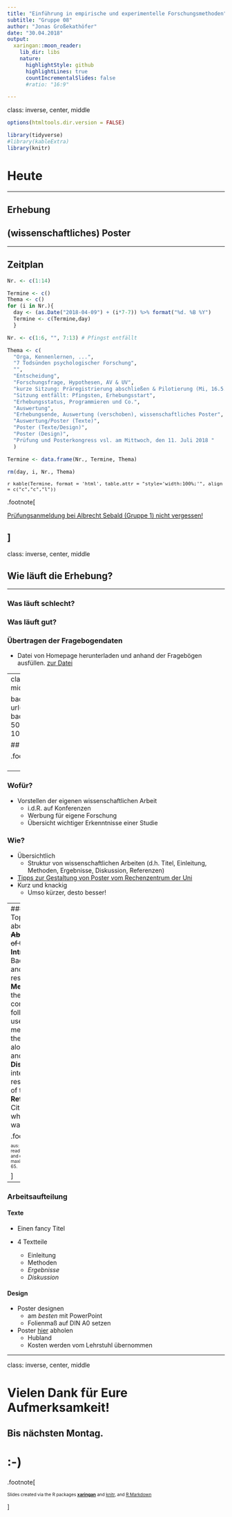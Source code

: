 ```yaml
---
title: "Einführung in empirische und experimentelle Forschungsmethoden"
subtitle: "Gruppe 08"
author: "Jonas Großekathöfer"
date: "30.04.2018"
output:
  xaringan::moon_reader:
    lib_dir: libs
    nature:
      highlightStyle: github
      highlightLines: true
      countIncrementalSlides: false
      #ratio: "16:9"

---
```

class: inverse, center, middle

```r
options(htmltools.dir.version = FALSE)

library(tidyverse)
#library(kableExtra)
library(knitr)

```

# Heute
 --- 

## Erhebung
## (wissenschaftliches) Poster

---

## Zeitplan

```r

Nr. <- c(1:14)

Termine <- c()
Thema <- c()
for (i in Nr.){
  day <- (as.Date("2018-04-09") + (i*7-7)) %>% format("%d. %B %Y")
  Termine <- c(Termine,day)
  }

Nr. <- c(1:6, "", 7:13) # Pfingst entfällt 

Thema <- c(
  "Orga, Kennenlernen, ...",                                                               # Sitzung 1
  "7 Todsünden psychologischer Forschung",                                                 # Sitzung 2
  "",                                                                                      # Sitzung 3
  "Entscheidung",                                                                          # Sitzung 4
  "Forschungsfrage, Hypothesen, AV & UV",                                                  # Sitzung 5
  "kurze Sitzung: Präregistrierung abschließen & Pilotierung (Mi, 16.5., oder Do, 17.5.)", # Sitzung 6
  "Sitzung entfällt: Pfingsten, Erhebungsstart",                                           #  
  "Erhebungsstatus, Programmieren und Co.",                                                # Sitzung 7
  "Auswertung",                                                                            # Sitzung 8
  "Erhebungsende, Auswertung (verschoben), wissenschaftliches Poster",                     # Sitzung 9
  "Auswertung/Poster (Texte)",                                                             # Sitzung 10
  "Poster (Texte/Design)",                                                                 # Sitzung 11
  "Poster (Design)",                                                                       # Sitzung 12
  "Prüfung und Posterkongress vsl. am Mittwoch, den 11. Juli 2018 "                        # Sitzung 13
  )

Termine <- data.frame(Nr., Termine, Thema)

rm(day, i, Nr., Thema)

```

<font size="-1">`r kable(Termine, format = 'html', table.attr = "style='width:100%;'", align = c("c","c","l")) `</font>

.footnote[

[Prüfungsanmeldung bei Albrecht Sebald (Gruppe 1) nicht vergessen!](https://www-sbhome1.zv.uni-wuerzburg.de/qisserver/rds?state=verpublish&status=init&vmfile=no&publishid=191119&moduleCall=webInfo&publishConfFile=webInfo&publishSubDir=veranstaltung)

]
---

class: inverse, center, middle

## Wie läuft die Erhebung?

---

### Was läuft schlecht?

### Was läuft gut?

### Übertragen der Fragebogendaten

-   Datei von Homepage herunterladen und anhand der Fragebögen ausfüllen. [zur Datei](/material/fb-ratings.csv)

---
class: inverse, center, middle

background-image: url(img/8_1_ich_poster.png)
background-position: 50% 50%
background-size: 100%

## wissenschaftliche Poster


.footnote[
<font color="white">Psychologie & Gehirn, 2018, Gießen</font color>
]


---

### Wofür?

-   Vorstellen der eigenen wissenschaftlichen Arbeit
    -   i.d.R. auf Konferenzen
    -   Werbung für eigene Forschung
    -   Übersicht wichtiger Erkenntnisse einer Studie

### Wie?

-   Übersichtlich
    -   Struktur von wissenschaftlichen Arbeiten (d.h. Titel, Einleitung, Methoden, Ergebnisse, Diskussion, Referenzen)
-   [Tipps zur Gestaltung von Poster vom Rechenzentrum der Uni](https://www.rz.uni-wuerzburg.de/dienste/druck/posterdruck/postergestaltung/)
-   Kurz und knackig
    -   Umso kürzer, desto besser!

---
### Struktur
0. **Title**: Topic and information about the authors.
0. ~~**Abstract**: Brief overview of the article.~~
0. **Introduction**: Background information and statement of the research hypothesis.
0. **Methods**: Details of how the study was conducted, procedures followed, instruments used and Variables measured.
0. **Results**: All the data of the study along with figures, tables and/or graphs.
0. **Discussion**: The interpretation of the results and implications of the study.
0. **References**/Bibliography: Citations of sources from where the information was obtained.

.footnote[

<font size="-2">aus: Subramanyam, R. V. (2013). Art of reading a journal article: Methodically and effectively. Journal of oral and maxillofacial pathology: JOMFP, 17(1), 65.</font size>

]

---

### Arbeitsaufteilung

#### Texte

-   Einen fancy Titel

-   4 Textteile
    -   Einleitung
    -   Methoden
    -   *Ergebnisse*
    -   *Diskussion*

#### Design

-   Poster designen
    -   am *besten* mit PowerPoint
    -   Folienmaß auf DIN A0 setzen
    
-   Poster [hier](https://www.rz.uni-wuerzburg.de/it-support/) abholen
    -   Hubland
    -   Kosten werden vom Lehrstuhl übernommen

---
class: inverse, center, middle

# Vielen Dank für Eure Aufmerksamkeit!
## Bis nächsten Montag.  

# :-)


.footnote[

<font size="-2">Slides created via the R packages [**xaringan**](https://github.com/yihui/xaringan) and [knitr](http://yihui.name/knitr), and [R Markdown](https://rmarkdown.rstudio.com)</font size>

]